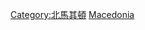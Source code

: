 {{Commons category|Buildings in the Republic of Macedonia}}

[[Category:北馬其頓|Category:北馬其頓]]
[[Category:欧洲各国建筑物|Macedonia]]